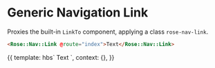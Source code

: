 
<Meta title="Rose/Nav/Link" component="Nav/Link" />

# Generic Navigation Link

Proxies the built-in `LinkTo` component, applying a class `rose-nav-link`.

```html
<Rose::Nav::Link @route="index">Text</Rose::Nav::Link>
```

<Preview>
  <Story name="Basic Nav Link">
    {{
      template: hbs`
      <Rose::Nav::Link @route='index'>Text</Rose::Nav::Link>
    `,
      context: {},
    }}
  </Story>
</Preview>
